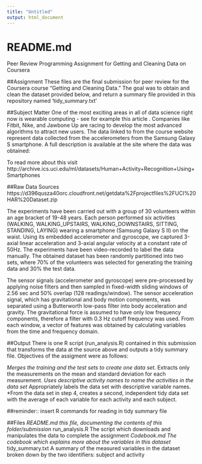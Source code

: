 ```yaml
---
title: "Untitled"
output: html_document
---
```



# README.md
Peer Review Programming Assignment for Getting and Cleaning Data on Coursera


##Assignment <a name="assignment"></a>
These files are the final submission for peer review for the Coursera course "Getting and Cleaning Data."  The goal was to obtain and clean the dataset provided below, and return a summary file provided in this repository named 'tidy_summary.txt' 


##Subject Matter <a name="subjectmatter"></a>
One of the most exciting areas in all of data science right now is wearable computing - see for example this article . Companies like Fitbit, Nike, and Jawbone Up are racing to develop the most advanced algorithms to attract new users. The data linked to from the course website represent data collected from the accelerometers from the Samsung Galaxy S smartphone. A full description is available at the site where the data was obtained:

To read more about this visit
http://archive.ics.uci.edu/ml/datasets/Human+Activity+Recognition+Using+Smartphones

##Raw Data Sources <a name="datasources"></a>
https://d396qusza40orc.cloudfront.net/getdata%2Fprojectfiles%2FUCI%20HAR%20Dataset.zip

The experiments have been carried out with a group of 30 volunteers within an age bracket of 19-48 years. Each person performed six activities (WALKING, WALKING_UPSTAIRS, WALKING_DOWNSTAIRS, SITTING, STANDING, LAYING) wearing a smartphone (Samsung Galaxy S II) on the waist. Using its embedded accelerometer and gyroscope, we captured 3-axial linear acceleration and 3-axial angular velocity at a constant rate of 50Hz. The experiments have been video-recorded to label the data manually. The obtained dataset has been randomly partitioned into two sets, where 70% of the volunteers was selected for generating the training data and 30% the test data. 

The sensor signals (accelerometer and gyroscope) were pre-processed by applying noise filters and then sampled in fixed-width sliding windows of 2.56 sec and 50% overlap (128 readings/window). The sensor acceleration signal, which has gravitational and body motion components, was separated using a Butterworth low-pass filter into body acceleration and gravity. The gravitational force is assumed to have only low frequency components, therefore a filter with 0.3 Hz cutoff frequency was used. From each window, a vector of features was obtained by calculating variables from the time and frequency domain.

##Output <a name="output"></a>
There is one R script (run_analysis.R) contained in this submission that transforms the data at the source above and outputs a tidy summary file.  Objectives of the assigment were as follows:

*Merges the training and the test sets to create one data set.
*Extracts only the measurements on the mean and standard deviation for each measurement.
*Uses descriptive activity names to name the activities in the data set
*Appropriately labels the data set with descriptive variable names.
*From the data set in step 4, creates a second, independent tidy data set with the average of each variable for each activity and each subject.

##reminder:: insert R commands for reading in tidy summary file

##Files <a name="files"></a>
*README.md 
      this file, documenting the contents of this folder/submission
*run_analysis.R
      The script which downloads and manipulates the data to complete the assignment
*Codebook.md
      The codebook which explains more about the variables in this dataset
*tidy_summary.txt
      A summary of the measured variables in the dataset broken down by the two identifiers:  subject and activity
      